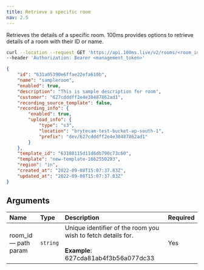 ```yaml
---
title: Retrieve a specific room
nav: 2.5
---
```


Retrieves the details of a specific room. 100ms provides options to retrieve details of a room with their ID or name.

<GetRequest title="https://api.100ms.live/v2/rooms/<room_id>" />
<Request id="req-0">

```bash
curl --location --request GET 'https://api.100ms.live/v2/rooms/<room_id>' \
--header 'Authorization: Bearer <management_token>'
```

</Request>

<ResponseBox id="res-0" status="200 OK">

```json
{
    "id": "631a05390e6ffae22efa610b",
    "name": "sampleroom",
    "enabled": true,
    "description": "This is sample description for room",
    "customer": "627cdddff2e4e30487862ad1",
    "recording_source_template": false,
    "recording_info": {
        "enabled": true,
        "upload_info": {
            "type": "s3",
            "location": "brytecam-test-bucket-ap-south-1",
            "prefix": "dev/627cdddff2e4e30487862ad1"
        }
    },
    "template_id": "63188115d11d6db790c73c60",
    "template": "new-template-1662550293",
    "region": "in",
    "created_at": "2022-09-08T15:07:37.83Z",
    "updated_at": "2022-09-08T15:07:37.83Z"
}
```

</ResponseBox>

## Arguments

| Name                       | Type     | Description                                                                                                  | Required |
| :------------------------- | :------- | :----------------------------------------------------------------------------------------------------------- | :------- |
| room_id <br/> — path param | `string` | Unique identifier of the room you wish to fetch details for. <br/><br/>**Example**: 627cda81ab4f3b56a077dc33 | Yes      |
